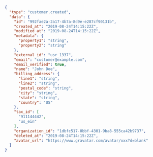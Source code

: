 
```json
{
  "type": "customer.created",
  "data": {
    "id": "992fae2a-2a17-4b7a-8d9e-e287cf90131b",
    "created_at": "2019-08-24T14:15:22Z",
    "modified_at": "2019-08-24T14:15:22Z",
    "metadata": {
      "property1": "string",
      "property2": "string"
    },
    "external_id": "usr_1337",
    "email": "customer@example.com",
    "email_verified": true,
    "name": "John Doe",
    "billing_address": {
      "line1": "string",
      "line2": "string",
      "postal_code": "string",
      "city": "string",
      "state": "string",
      "country": "US"
    },
    "tax_id": [
      "911144442",
      "us_ein"
    ],
    "organization_id": "1dbfc517-0bbf-4301-9ba8-555ca42b9737",
    "deleted_at": "2019-08-24T14:15:22Z",
    "avatar_url": "https://www.gravatar.com/avatar/xxx?d=blank"
  }
}
```
